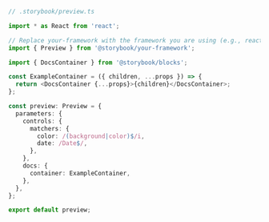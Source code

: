 ```ts
// .storybook/preview.ts

import * as React from 'react';

// Replace your-framework with the framework you are using (e.g., react, vue3)
import { Preview } from '@storybook/your-framework';

import { DocsContainer } from '@storybook/blocks';

const ExampleContainer = ({ children, ...props }) => {
  return <DocsContainer {...props}>{children}</DocsContainer>;
};

const preview: Preview = {
  parameters: {
    controls: {
      matchers: {
        color: /(background|color)$/i,
        date: /Date$/,
      },
    },
    docs: {
      container: ExampleContainer,
    },
  },
};

export default preview;
```
